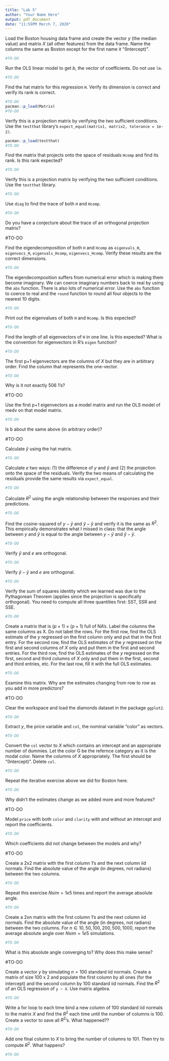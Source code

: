 ```yaml
---
title: "Lab 5"
author: "Your Name Here"
output: pdf_document
date: "11:59PM March 7, 2020"
---
```


Load the Boston housing data frame and create the vector $y$ (the median value) and matrix $X$ (all other features) from the data frame. Name the columns the same as Boston except for the first name it "(Intercept)".

```r
#TO-DO
```

Run the OLS linear model to get $b$, the vector of coefficients. Do not use `lm`.

```r
#TO-DO
```

Find the hat matrix for this regression `H`. Verify its dimension is correct and verify its rank is correct.

```r
#TO-DO
pacman::p_load(Matrix)
#TO-DO
```

Verify this is a projection matrix by verifying the two sufficient conditions. Use the `testthat` library's `expect_equal(matrix1, matrix2, tolerance = 1e-2)`.

```r
pacman::p_load(testthat)
#TO-DO
```

Find the matrix that projects onto the space of residuals `Hcomp` and find its rank. Is this rank expected?

```r
#TO-DO
```

Verify this is a projection matrix by verifying the two sufficient conditions. Use the `testthat` library.

```r
#TO-DO
```

Use `diag` to find the trace of both `H` and `Hcomp`.

```r
#TO-DO
```

Do you have a conjecture about the trace of an orthogonal projection matrix?
 
#TO-DO

Find the eigendecomposition of both `H` and `Hcomp` as `eigenvals_H`, `eigenvecs_H`, `eigenvals_Hcomp`, `eigenvecs_Hcomp`. Verify these results are the correct dimensions.

```r
#TO-DO
```

The eigendecomposition suffers from numerical error which is making them become imaginary. We can coerce imaginary numbers back to real by using the `abs` function. There is also lots of numerical error. Use the `abs` function to coerce to real and the `round` function to round all four objects to the nearest 10 digits.

```r
#TO-DO
```

Print out the eigenvalues of both `H` and `Hcomp`. Is this expected?

```r
#TO-DO
```

Find the length of all eigenvectors of `H` in one line. Is this expected? What is the convention for eigenvectors in R's `eigen` function?

```r
#TO-DO
```

The first p+1 eigenvectors are the columns of $X$ but they are in arbitrary order. Find the column that represents the one-vector. 

```r
#TO-DO
```

Why is it not exactly 506 1's?

#TO-DO

Use the first p+1 eigenvectors as a model matrix and run the OLS model of medv on that model matrix. 


```r
#TO-DO
```

Is b about the same above (in arbitrary order)?

#TO-DO

Calculate $\hat{y}$ using the hat matrix.

```r
#TO-DO
```

Calculate $e$ two ways: (1) the difference of $y$ and $\hat{y}$ and (2) the projection onto the space of the residuals. Verify the two means of calculating the residuals provide the same results via `expect_equal`.

```r
#TO-DO
```

Calculate $R^2$ using the angle relationship between the responses and their predictions.

```r
#TO-DO
```

Find the cosine-squared of $y - \bar{y}$ and $\hat{y} - \bar{y}$ and verify it is the same as $R^2$. This empirically demonstrates what I missed in class: that the angle between $y$ and $\hat{y}$ is equal to the angle between $y - \bar{y}$ and $\hat{y} - \bar{y}$.

```r
#TO-DO
```

Verify $\hat{y}$ and $e$ are orthogonal.

```r
#TO-DO
```

Verify $\hat{y} - \bar{y}$ and $e$ are orthogonal.

```r
#TO-DO
```

Verify the sum of squares identity which we learned was due to the Pythagorean Theorem (applies since the projection is specifically orthogonal). You need to compute all three quantities first: SST, SSR and SSE.

```r
#TO-DO
```

Create a matrix that is $(p + 1) \times (p + 1)$ full of NA's. Label the columns the same columns as X. Do not label the rows. For the first row, find the OLS estimate of the $y$ regressed on the first column only and put that in the first entry. For the second row, find the OLS estimates of the $y$ regressed on the first and second columns of $X$ only and put them in the first and second entries. For the third row, find the OLS estimates of the $y$ regressed on the first, second and third columns of $X$ only and put them in the first, second and third entries, etc. For the last row, fill it with the full OLS estimates.

```r
#TO-DO
```

Examine this matrix. Why are the estimates changing from row to row as you add in more predictors?

#TO-DO

Clear the workspace and load the diamonds dataset in the package `ggplot2`.

```r
#TO-DO
```

Extract $y$, the price variable and `col`, the nominal variable "color" as vectors.

```r
#TO-DO
```

Convert the `col` vector to $X$ which contains an intercept and an appropriate number of dummies. Let the color G be the refernce category as it is the modal color. Name the columns of $X$ appropriately. The first should be "(Intercept)". Delete `col`.

```r
#TO-DO
```

Repeat the iterative exercise above we did for Boston here.

```r
#TO-DO
```

Why didn't the estimates change as we added more and more features?

#TO-DO

Model `price` with both `color` and `clarity` with and without an intercept and report the coefficients.

```r
#TO-DO
```

Which coefficients did not change between the models and why?

#TO-DO



Create a 2x2 matrix with the first column 1's and the next column iid normals. Find the absolute value of the angle (in degrees, not radians) between the two columns.

```r
#TO-DO
```

Repeat this exercise $Nsim = 1e5$ times and report the average absolute angle.

```r
#TO-DO
```

Create a 2xn matrix with the first column 1's and the next column iid normals. Find the absolute value of the angle (in degrees, not radians) between the two columns. For $n \in {10, 50, 100, 200, 500, 1000}$, report the average absolute angle over $Nsim = 1e5$ simulations.

```r
#TO-DO
```

What is this absolute angle converging to? Why does this make sense?

#TO-DO

Create a vector $y$ by simulating $n = 100$ standard iid normals. Create a matrix of size 100 x 2 and populate the first column by all ones (for the intercept) and the second column by 100 standard iid normals. Find the $R^2$ of an OLS regression of `y ~ X`. Use matrix algebra.

```r
#TO-DO
```

Write a for loop to each time bind a new column of 100 standard iid normals to the matrix $X$ and find the $R^2$ each time until the number of columns is 100. Create a vector to save all $R^2$'s. What happened??

```r
#TO-DO
```

Add one final column to $X$ to bring the number of columns to 101. Then try to compute $R^2$. What happens?

```r
#TO-DO
```

